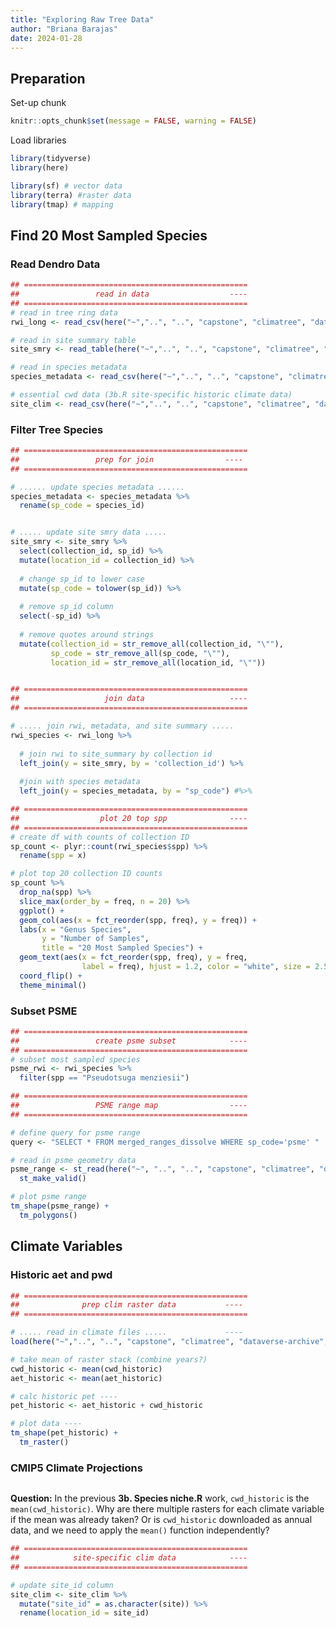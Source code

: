 ```yaml
---
title: "Exploring Raw Tree Data"
author: "Briana Barajas"
date: 2024-01-28
---
```


## Preparation

Set-up chunk

```r
knitr::opts_chunk$set(message = FALSE, warning = FALSE)
```

Load libraries

```r
library(tidyverse)
library(here)

library(sf) # vector data
library(terra) #raster data
library(tmap) # mapping
```

## Find 20 Most Sampled Species

### Read Dendro Data

```r
## ==================================================
##                 read in data                  ----
## ==================================================
# read in tree ring data
rwi_long <- read_csv(here("~","..", "..", "capstone", "climatree", "dataverse-archive", "rwi_long.csv"))

# read in site summary table
site_smry <- read_table(here("~","..", "..", "capstone", "climatree", "dataverse-archive", "site_summary.tab"))

# read in species metadata
species_metadata <- read_csv(here("~","..", "..", "capstone", "climatree", "dataverse-archive", "species_metadata.csv"))

# essential cwd data (3b.R site-specific historic climate data)
site_clim <- read_csv(here("~","..", "..", "capstone", "climatree", "dataverse-archive", "essentialcwd_data.csv"))

```

### Filter Tree Species

```r
## ==================================================
##                 prep for join                ----
## ==================================================

# ...... update species metadata ......
species_metadata <- species_metadata %>% 
  rename(sp_code = species_id)


# ..... update site smry data .....
site_smry <- site_smry %>%
  select(collection_id, sp_id) %>% 
  mutate(location_id = collection_id) %>%
  
  # change sp_id to lower case
  mutate(sp_code = tolower(sp_id)) %>% 
  
  # remove sp_id column
  select(-sp_id) %>%
  
  # remove quotes around strings
  mutate(collection_id = str_remove_all(collection_id, "\""),
         sp_code = str_remove_all(sp_code, "\""),
         location_id = str_remove_all(location_id, "\""))


## ==================================================
##                   join data                   ----
## ==================================================

# ..... join rwi, metadata, and site summary .....
rwi_species <- rwi_long %>% 
  
  # join rwi to site_summary by collection id
  left_join(y = site_smry, by = 'collection_id') %>% 
  
  #join with species metadata
  left_join(y = species_metadata, by = "sp_code") #%>%
```


```r
## ==================================================
##                  plot 20 top spp              ----
## ==================================================
# create df with counts of collection ID
sp_count <- plyr::count(rwi_species$spp) %>% 
  rename(spp = x)

# plot top 20 collection ID counts
sp_count %>% 
  drop_na(spp) %>% 
  slice_max(order_by = freq, n = 20) %>% 
  ggplot() +
  geom_col(aes(x = fct_reorder(spp, freq), y = freq)) +
  labs(x = "Genus Species",
       y = "Number of Samples",
       title = "20 Most Sampled Species") +
  geom_text(aes(x = fct_reorder(spp, freq), y = freq,
                label = freq), hjust = 1.2, color = "white", size = 2.5) +
  coord_flip() +
  theme_minimal() 
```
### Subset PSME
```r
## ==================================================
##                 create psme subset            ----
## ==================================================
# subset most sampled species
psme_rwi <- rwi_species %>% 
  filter(spp == "Pseudotsuga menziesii")
```

```r
## ==================================================
##                 PSME range map                ----
## ==================================================

# define query for psme range
query <- "SELECT * FROM merged_ranges_dissolve WHERE sp_code='psme' "

# read in psme geometry data
psme_range <- st_read(here("~", "..", "..", "capstone", "climatree", "dataverse-archive",  "merged_ranges_dissolve.shp"), query = query) %>% 
  st_make_valid()

# plot psme range
tm_shape(psme_range) +
  tm_polygons()
```
## Climate Variables
### Historic aet and pwd
```r
## ==================================================
##              prep clim raster data           ----
## ==================================================

# ..... read in climate files .....             ----
load(here("~","..", "..", "capstone", "climatree", "dataverse-archive", "HistoricCWD_AETGrids_Annual.Rdat"))

# take mean of raster stack (combine years?)
cwd_historic <- mean(cwd_historic) 
aet_historic <- mean(aet_historic)

# calc historic pet ----
pet_historic <- aet_historic + cwd_historic

# plot data ----
tm_shape(pet_historic) +
  tm_raster()

```

### CMIP5 Climate Projections
```r

```

__Question:__ In the previous __3b. Species niche.R__ work, `cwd_historic` is the `mean(cwd_historic)`. Why are there multiple rasters for each climate variable if the mean was already taken? Or is `cwd_historic` downloaded as annual data, and we need to apply the `mean()` function independently?

```r
## ==================================================
##            site-specific clim data            ----
## ==================================================

# update site_id column
site_clim <- site_clim %>% 
  mutate("site_id" = as.character(site)) %>% 
  rename(location_id = site_id)

```


